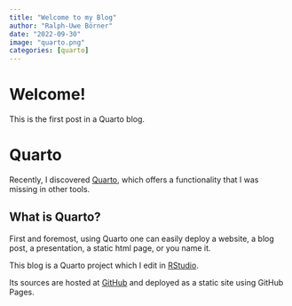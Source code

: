 ```yaml
---
title: "Welcome to my Blog"
author: "Ralph-Uwe Börner"
date: "2022-09-30"
image: "quarto.png"
categories: [quarto]
---
```


# Welcome!

This is the first post in a Quarto blog.

# Quarto

Recently, I discovered [Quarto](http://quarto.org), which offers a functionality that I was missing in other tools.

## What is Quarto?

First and foremost, using Quarto one can easily deploy a website, a blog post, a presentation, a static html page, or you name it.

This blog is a Quarto project which I edit in [RStudio](http://www.rstudio.com).

Its sources are hosted at [GitHub](http://github.com/ruboerner/Blog) and deployed as a static site using GitHub Pages.
